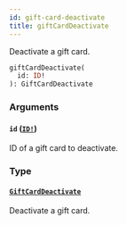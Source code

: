 ```yaml
---
id: gift-card-deactivate
title: giftCardDeactivate
---
```


Deactivate a gift card.

```graphql
giftCardDeactivate(
  id: ID!
): GiftCardDeactivate

```

### Arguments

#### `id` ([`ID!`](/api-reference/scalars/id.mdx))

ID of a gift card to deactivate.

### Type

#### [`GiftCardDeactivate`](/api-reference/objects/gift-card-deactivate.mdx)

Deactivate a gift card.
